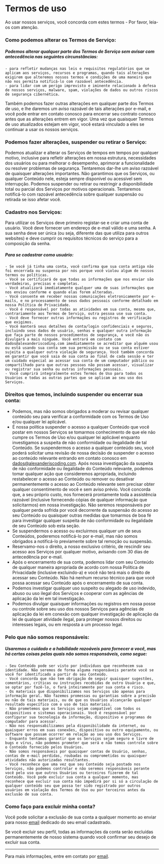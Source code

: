 # Termos de uso

Ao usar nossos serviços, você concorda com estes termos - Por favor, leia-os com atenção.

### Como podemos alterar os Termos de Serviço:

##### Podemos alterar qualquer parte dos Termos de Serviço sem avisar com antecedência nas seguintes circunstâncias:
    - para refletir mudanças nas leis e requisitos regulatórios que se aplicam aos serviços, recursos e programas, quando tais alterações exigirem que alteremos nossos termos e condições de uma maneira que não nos permita notificá-lo com razoável antecedência.
    - para lidar com um perigo imprevisto e iminente relacionado à defesa de nossos serviços, malware, spam, violações de dados ou outros riscos de segurança cibernética.

Também podemos fazer outras alterações em qualquer parte dos Termos de uso, e lhe daremos um aviso razoável de tais alterações por e-mail, e você pode entrar em contato conosco para encerrar seu contrato conosco antes que as alterações entrem em vigor. Uma vez que quaisquer Termos de uso atualizados estejam em vigor, você estará vinculado a eles se continuar a usar os nossos serviços.

### Podemos fazer alterações, suspender ou retirar o Serviço:

Podemos atualizar e alterar os Serviços de tempos em tempos por qualquer motivo, inclusive para refletir alterações em nossa estrutura, necessidades dos usuários ou para melhorar o desempenho, aprimorar a funcionalidade ou resolver problemas de segurança. Tentaremos dar-lhe um aviso razoável de quaisquer alterações importantes. Não garantimos que os Serviços, ou qualquer Conteúdo nele, esteja sempre disponível ou acessível sem interrupção. Podemos suspender ou retirar ou restringir a disponibilidade total ou parcial dos Serviços por motivos operacionais. Tentaremos notificá-lo com razoável antecedência sobre qualquer suspensão ou retirada se isso afetar você.

### Cadastro nos Serviços:

Para utilizar os Serviços deve primeiro registar-se e criar uma conta de usuário. Você deve fornecer um endereço de e-mail válido e uma senha. A sua senha deve ser única (ou seja, diferente das que utiliza para outros websites) e deve cumprir os requisitos técnicos do serviço para a composição da senha.

##### Para se cadastrar como usuário:
    - Se você já tinha uma conta, você confirma que sua conta antiga não foi encerrada ou suspensa por nós porque você violou algum de nossos termos ou políticas.
    - Você se certificará de que todas as informações que nos enviar são verdadeiras, precisas e completas.
    - Você atualizará imediatamente qualquer uma de suas informações que nos enviou conforme e quando elas forem alteradas.
    - Você consente em receber nossas comunicações eletronicamente por e-mails, e no processamento de seus dados pessoais conforme detalhado em nossa Política de Privacidade.
    - Você é responsável por todas as atividades em sua conta, mesmo que, contrariamente aos Termos de Serviço, outra pessoa use sua conta.
    - Você deve fornecer outras informações ou registros de verificação que exigimos.
    - Você manterá seus detalhes de conta/login confidenciais e seguros, incluindo seus dados de usuário, senhas e qualquer outra informação que faça parte de nossos procedimentos de segurança, e você não os divulgará a mais ninguém. Você entrará em contato com dados@alexanderiscoding.com imediatamente se acreditar que alguém usou ou está usando sua conta sem sua permissão ou se sua conta estiver sujeita a qualquer outra violação de segurança. Você também concorda em garantir que você saia de sua conta ao final de cada sessão e ter um cuidado especial ao acessar sua conta de um computador público ou compartilhado para que outras pessoas não possam acessar, visualizar ou registrar sua senha ou outras informações pessoais.
    - Você cumprirá integralmente estes Termos de Uso para todos os Usuários e todas as outras partes que se aplicam ao seu uso dos Serviços.

### Direitos que temos, incluindo suspender ou encerrar sua conta:

- Podemos, mas não somos obrigados a moderar ou revisar qualquer conteúdo seu para verificar a conformidade com os Termos de Uso e/ou qualquer lei aplicável.
- É nossa política suspender o acesso a qualquer Conteúdo que você postar em nossos Serviços se tomarmos conhecimento de que ele não cumpre os Termos de Uso e/ou qualquer lei aplicável enquanto investigamos a suspeita de não conformidade ou ilegalidade de tal Conteúdo. Se suspendermos o acesso a qualquer conteúdo seu, você poderá solicitar uma revisão de nossa decisão de suspender o acesso ao conteúdo relevante entrando em contato conosco em dados@alexanderiscoding.com. Após nossa investigação da suspeita de não conformidade ou ilegalidade do Conteúdo relevante, podemos tomar qualquer ação que consideremos apropriada, incluindo restabelecer o acesso ao Conteúdo ou remover ou desativar permanentemente o acesso ao Conteúdo relevante sem precisar obter qualquer consentimento de você e sem aviso prévio. Você concorda que, a seu próprio custo, nos fornecerá prontamente toda a assistência razoável (inclusive fornecendo cópias de qualquer informação que solicitarmos) em nossa investigação. Não seremos responsáveis ​​por qualquer perda sofrida por você decorrente da suspensão do acesso ao seu Conteúdo ou quaisquer outras medidas que tomarmos de boa fé para investigar qualquer suspeita de não conformidade ou ilegalidade de seu Conteúdo sob esta seção.
- Se suspendermos o acesso ou excluirmos qualquer um de seus Conteúdos, poderemos notificá-lo por e-mail, mas não somos obrigados a notificá-lo previamente sobre tal remoção ou suspensão.
- Reservamo-nos o direito, a nosso exclusivo critério, de rescindir seu acesso aos Serviços por qualquer motivo, avisando com 30 dias de antecedência por e-mail.
- Após o encerramento de sua conta, podemos lidar com seu Conteúdo de qualquer maneira apropriada de acordo com nossa Política de Privacidade (inclusive excluindo-a) e você não terá mais o direito de acessar seu Conteúdo. Não há nenhum recurso técnico para que você possa acessar seu Conteúdo após o encerramento de sua conta.
- Podemos investigar qualquer uso suspeito ou alegado de uso indevido, abuso ou uso ilegal dos Serviços e cooperar com as agências de aplicação da lei em tal investigação.
- Podemos divulgar quaisquer informações ou registros em nossa posse ou controle sobre seu uso dos nossos Serviços para agências de aplicação da lei em conexão com qualquer investigação de aplicação da lei de qualquer atividade ilegal, para proteger nossos direitos ou interesses legais, ou em resposta a um processo legal.


### Pelo que não somos responsáveis:

##### Usaremos o cuidado e a habilidade razoáveis ​​para fornecer a você, mas há certas coisas pelas quais não somos responsáveis, como segue:
    - Seu Conteúdo pode ser visto por indivíduos que reconhecem sua identidade. Não seremos de forma alguma responsáveis ​​perante você se você for identificado a partir do seu Conteúdo.
    - Você concorda que não tem obrigação de seguir quaisquer sugestões, comentários, críticas ou instruções recebidas de outro Usuário e que, se optar por fazê-lo, o fará inteiramente por sua conta e risco.
    - Os materiais que disponibilizamos nos Serviços são apenas para informação geral. Não fazemos promessas ou garantias sobre a precisão ou não de tais materiais, ou de que os Usuários alcançarão qualquer resultado específico com o uso de tais materiais.
    - Não prometemos que os Serviços sejam compatível com todos os dispositivos e sistemas operacionais. Você é responsável por configurar sua tecnologia da informação, dispositivo e programas de computador para acessar.
    - Não nos responsabilizamos pela disponibilidade da internet, ou quaisquer erros em suas conexões, dispositivo ou outro equipamento, ou software que possam ocorrer em relação ao seu uso dos Serviços.
    - Enquanto tentamos garantir que os Serviços sejam seguro e livre de bugs e vírus, não podemos prometer que será e não temos controle sobre o Conteúdo fornecido pelos Usuários.
    - Não somos responsáveis ​​por quaisquer contas de Usuário, senhas, contas de e-mail perdidas, roubadas ou comprometidas ou quaisquer atividades não autorizadas resultantes.
    - Você reconhece que uma vez que seu Conteúdo seja postado nos Serviços, não podemos controlar e não seremos responsáveis ​​perante você pelo uso que outros Usuários ou terceiros fizerem de tal Conteúdo. Você pode excluir sua conta a qualquer momento, mas reconhece que excluir sua conta não impedirá por si só a circulação de qualquer conteúdo seu que possa ter sido registrado por outros usuários em violação dos Termos de Uso ou por terceiros antes da exclusão de sua conta.

### Como faço para excluir minha conta?

Você pode solicitar a exclusão de sua conta a qualquer momento ao enviar para nosso [email](mailto:dados@alexanderiscoding.com) dedicado do seu email cadastrado.

Se você excluir seu perfil, todas as informações da conta serão excluídas permanentemente de nosso sistema quando você confirmar seu desejo de excluir sua conta.

---

Para mais informações, entre em contato por [email](mailto:dados@alexanderiscoding.com).